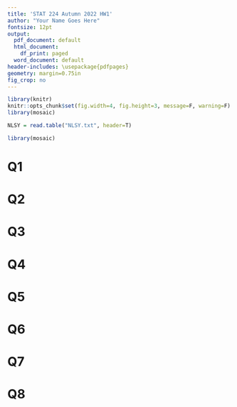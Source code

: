 ```yaml
---
title: 'STAT 224 Autumn 2022 HW1'
author: "Your Name Goes Here"
fontsize: 12pt
output:
  pdf_document: default
  html_document:
    df_print: paged
  word_document: default
header-includes: \usepackage{pdfpages}
geometry: margin=0.75in
fig_crop: no
---
```


```r
library(knitr)
knitr::opts_chunk$set(fig.width=4, fig.height=3, message=F, warning=F)
library(mosaic)
```

```r
NLSY = read.table("NLSY.txt", header=T)
```

```r
library(mosaic)
```

# Q1



# Q2



# Q3



# Q4



# Q5



# Q6


# Q7


# Q8